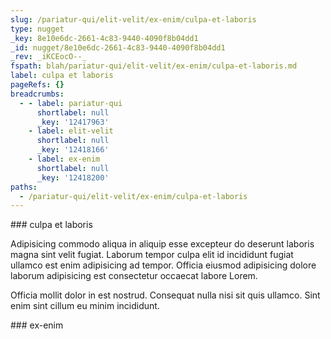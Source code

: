 ```yaml
---
slug: /pariatur-qui/elit-velit/ex-enim/culpa-et-laboris
type: nugget
_key: 8e10e6dc-2661-4c83-9440-4090f8b04dd1
_id: nugget/8e10e6dc-2661-4c83-9440-4090f8b04dd1
_rev: _iKCEocO--_
fspath: blah/pariatur-qui/elit-velit/ex-enim/culpa-et-laboris.md
label: culpa et laboris
pageRefs: {}
breadcrumbs:
  - - label: pariatur-qui
      shortlabel: null
      _key: '12417963'
    - label: elit-velit
      shortlabel: null
      _key: '12418166'
    - label: ex-enim
      shortlabel: null
      _key: '12418200'
paths:
  - /pariatur-qui/elit-velit/ex-enim/culpa-et-laboris
---
```


<NuggetArea>
<Nugget slug="/pariatur-qui/elit-velit/ex-enim/culpa-et-laboris" type="nugget" _key="8e10e6dc-2661-4c83-9440-4090f8b04dd1" _id="nugget/8e10e6dc-2661-4c83-9440-4090f8b04dd1" _rev="_iKCEocO--_" fspath="blah/pariatur-qui/elit-velit/ex-enim/culpa-et-laboris.md" label="culpa et laboris" paths="/pariatur-qui/elit-velit/ex-enim/culpa-et-laboris">
<NuggetBody>
### culpa et laboris

Adipisicing commodo aliqua in aliquip esse excepteur do deserunt laboris magna sint velit fugiat. Laborum tempor culpa elit id incididunt fugiat ullamco est enim adipisicing ad tempor. Officia eiusmod adipisicing dolore laborum adipisicing est consectetur occaecat labore Lorem.

Officia mollit dolor in est nostrud. Consequat nulla nisi sit quis ullamco. Sint enim sint cillum eu minim incididunt.

</NuggetBody>
<Breadcrumbs>
<Crumbs>
<Crumb _key="12417963" label="pariatur-qui" /><Crumb _key="12418166" label="elit-velit" /><Crumb _key="12418200" label="ex-enim" />
</Crumbs>
</Breadcrumbs>
</Nugget>

<NuggetsInbound>
</NuggetsInbound>
<NuggetsOutbound>
</NuggetsOutbound>
</NuggetArea>
<PassagesInbound>
<Passage direction="inbound" type="passage" _key="12418200" _id="passage/12418200" _rev="_iKCEocC---" label="ex-enim" passage="ex-enim" fspath="blah/pariatur-qui/elit-velit/ex-enim" paths="/pariatur-qui/elit-velit/ex-enim" slug="/pariatur-qui/elit-velit/ex-enim">
<NuggetBody>
### ex-enim

</NuggetBody>
<Breadcrumbs>
<Crumbs>
<Crumb _key="12417963" label="pariatur-qui" /><Crumb _key="12418166" label="elit-velit" />
</Crumbs>
</Breadcrumbs>
</Passage>

</PassagesInbound>
<PassagesOutbound>
</PassagesOutbound>